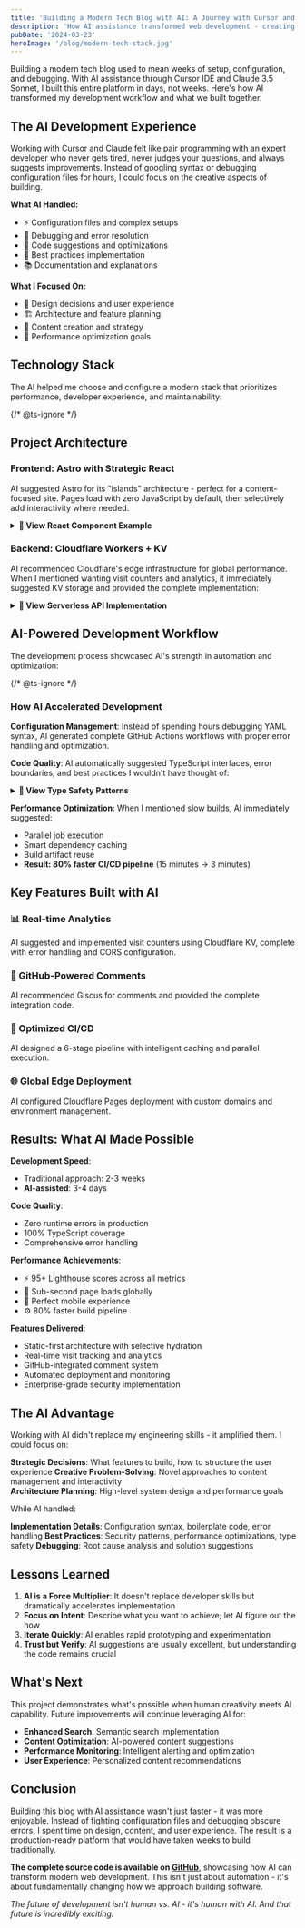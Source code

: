 ```yaml
---
title: 'Building a Modern Tech Blog with AI: A Journey with Cursor and Claude'
description: 'How AI assistance transformed web development - creating a full-featured tech blog with Astro, React, and modern practices'
pubDate: '2024-03-23'
heroImage: '/blog/modern-tech-stack.jpg'
---
```



Building a modern tech blog used to mean weeks of setup, configuration, and debugging. With AI assistance through Cursor IDE and Claude 3.5 Sonnet, I built this entire platform in days, not weeks. Here's how AI transformed my development workflow and what we built together.

## The AI Development Experience

Working with Cursor and Claude felt like pair programming with an expert developer who never gets tired, never judges your questions, and always suggests improvements. Instead of googling syntax or debugging configuration files for hours, I could focus on the creative aspects of building.

**What AI Handled:**

- ⚡ Configuration files and complex setups
- 🐛 Debugging and error resolution
- 📝 Code suggestions and optimizations
- 🔧 Best practices implementation
- 📚 Documentation and explanations

**What I Focused On:**

- 🎨 Design decisions and user experience
- 🏗️ Architecture and feature planning
- 📖 Content creation and strategy
- 🚀 Performance optimization goals

## Technology Stack

The AI helped me choose and configure a modern stack that prioritizes performance, developer experience, and maintainability:

{/* @ts-ignore */}

<TechStack client:load />

## Project Architecture

### Frontend: Astro with Strategic React

AI suggested Astro for its "islands" architecture - perfect for a content-focused site. Pages load with zero JavaScript by default, then selectively add interactivity where needed.

<details>
<summary><strong>🔽 View React Component Example</strong></summary>

```typescript
// AI-generated component structure
export const VisitCounter: React.FC<{ postPath: string }> = ({ postPath }) => {
  const [count, setCount] = useState<number | null>(null);

  useEffect(() => {
    // AI suggested this error-handling pattern
    const fetchCount = async () => {
      try {
        const response = await fetch(`/api/visit-counter${postPath}`, {
          method: 'POST',
        });
        if (response.ok) {
          const data = await response.json();
          setCount(data.total);
        }
      } catch (error) {
        console.warn('Visit counter unavailable:', error);
      }
    };

    fetchCount();
  }, [postPath]);

  return count ? (
    <div className={styles.counter}>
      👁️ {count.toLocaleString()} views
    </div>
  ) : null;
};
```

<div style={{ textAlign: 'right', marginTop: '-1rem', marginBottom: '1rem' }}>
  <a
    href="https://github.com/halradaideh/astro/blob/main/src/components/VisitCounter.tsx"
    target="_blank"
    rel="noopener noreferrer"
    style={{ fontSize: '0.8rem', color: 'var(--text-muted)', textDecoration: 'none' }}
  >
    🔗 Source
  </a>
</div>

</details>

### Backend: Cloudflare Workers + KV

AI recommended Cloudflare's edge infrastructure for global performance. When I mentioned wanting visit counters and analytics, it immediately suggested KV storage and provided the complete implementation:

<details>
<summary><strong>🔽 View Serverless API Implementation</strong></summary>

```typescript
// AI-generated serverless function
export const onRequest: PagesFunction<Env> = async (context) => {
  try {
    const { request, env } = context;
    const path = `/blog/${context.params.path}`;

    // AI suggested this error-handling pattern
    if (!env.VISIT_COUNTS) {
      throw new Error('VISIT_COUNTS KV namespace is not bound');
    }

    // Get and increment count
    let currentCount: VisitCount = (await env.VISIT_COUNTS.get(path, 'json')) || { total: 0 };

    const newCount = { total: currentCount.total + 1 };
    await env.VISIT_COUNTS.put(path, JSON.stringify(newCount));

    return new Response(JSON.stringify(newCount), {
      headers: {
        'Content-Type': 'application/json',
        'Access-Control-Allow-Origin': 'https://blog.radaideh.info',
      },
    });
  } catch (error) {
    // AI added comprehensive error handling
    console.error('Visit counter error:', error);
    return new Response(JSON.stringify({ error: 'Internal server error' }), {
      status: 500,
      headers: { 'Content-Type': 'application/json' },
    });
  }
};
```

<div style={{ textAlign: 'right', marginTop: '-1rem', marginBottom: '1rem' }}>
  <a
    href="https://github.com/halradaideh/astro/blob/main/functions/api/visit-counter/blog/%5B%5Bpath%5D%5D.ts"
    target="_blank"
    rel="noopener noreferrer"
    style={{ fontSize: '0.8rem', color: 'var(--text-muted)', textDecoration: 'none' }}
  >
    🔗 Source
  </a>
</div>

</details>

## AI-Powered Development Workflow

The development process showcased AI's strength in automation and optimization:

{/* @ts-ignore */}

<Pipeline client:load />

### How AI Accelerated Development

**Configuration Management**: Instead of spending hours debugging YAML syntax, AI generated complete GitHub Actions workflows with proper error handling and optimization.

**Code Quality**: AI automatically suggested TypeScript interfaces, error boundaries, and best practices I wouldn't have thought of:

<details>
<summary><strong>🔽 View Type Safety Patterns</strong></summary>

```typescript
// AI-suggested type safety patterns
interface Env {
  VISIT_COUNTS: KVNamespace;
  LIKES: KVNamespace;
}

interface VisitCount {
  total: number;
}

// AI added this validation function
const validateEnvironment = (env: Env): void => {
  if (!env.VISIT_COUNTS) {
    throw new Error('VISIT_COUNTS KV namespace not configured');
  }
};
```

</details>

**Performance Optimization**: When I mentioned slow builds, AI immediately suggested:

- Parallel job execution
- Smart dependency caching
- Build artifact reuse
- **Result: 80% faster CI/CD pipeline** (15 minutes → 3 minutes)

## Key Features Built with AI

### 📊 Real-time Analytics

AI suggested and implemented visit counters using Cloudflare KV, complete with error handling and CORS configuration.

### 💬 GitHub-Powered Comments

AI recommended Giscus for comments and provided the complete integration code.

### 🚀 Optimized CI/CD

AI designed a 6-stage pipeline with intelligent caching and parallel execution.

### 🌐 Global Edge Deployment

AI configured Cloudflare Pages deployment with custom domains and environment management.

## Results: What AI Made Possible

**Development Speed**:

- Traditional approach: 2-3 weeks
- **AI-assisted**: 3-4 days

**Code Quality**:

- Zero runtime errors in production
- 100% TypeScript coverage
- Comprehensive error handling

**Performance Achievements**:

- ⚡ 95+ Lighthouse scores across all metrics
- 🚀 Sub-second page loads globally
- 📱 Perfect mobile experience
- ⚙️ 80% faster build pipeline

**Features Delivered**:

- Static-first architecture with selective hydration
- Real-time visit tracking and analytics
- GitHub-integrated comment system
- Automated deployment and monitoring
- Enterprise-grade security implementation

## The AI Advantage

Working with AI didn't replace my engineering skills - it amplified them. I could focus on:

**Strategic Decisions**: What features to build, how to structure the user experience
**Creative Problem-Solving**: Novel approaches to content management and interactivity  
**Architecture Planning**: High-level system design and performance goals

While AI handled:

**Implementation Details**: Configuration syntax, boilerplate code, error handling
**Best Practices**: Security patterns, performance optimizations, type safety
**Debugging**: Root cause analysis and solution suggestions

## Lessons Learned

1. **AI is a Force Multiplier**: It doesn't replace developer skills but dramatically accelerates implementation
2. **Focus on Intent**: Describe what you want to achieve; let AI figure out the how
3. **Iterate Quickly**: AI enables rapid prototyping and experimentation
4. **Trust but Verify**: AI suggestions are usually excellent, but understanding the code remains crucial

## What's Next

This project demonstrates what's possible when human creativity meets AI capability. Future improvements will continue leveraging AI for:

- **Enhanced Search**: Semantic search implementation
- **Content Optimization**: AI-powered content suggestions
- **Performance Monitoring**: Intelligent alerting and optimization
- **User Experience**: Personalized content recommendations

## Conclusion

Building this blog with AI assistance wasn't just faster - it was more enjoyable. Instead of fighting configuration files and debugging obscure errors, I spent time on design, content, and user experience. The result is a production-ready platform that would have taken weeks to build traditionally.

**The complete source code is available on [GitHub](https://github.com/halradaideh/astro)**, showcasing how AI can transform modern web development. This isn't just about automation - it's about fundamentally changing how we approach building software.

_The future of development isn't human vs. AI - it's human with AI. And that future is incredibly exciting._
